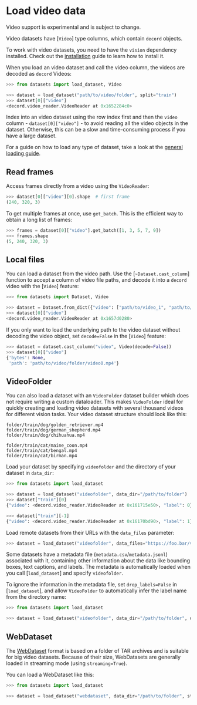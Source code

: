 # Load video data

<Tip warning={true}>

Video support is experimental and is subject to change.

</Tip>

Video datasets have [`Video`] type columns, which contain `decord` objects. 

<Tip>

To work with video datasets, you need to have the `vision` dependency installed. Check out the [installation](./installation#vision) guide to learn how to install it.

</Tip>

When you load an video dataset and call the video column, the videos are decoded as `decord` Videos:

```py
>>> from datasets import load_dataset, Video

>>> dataset = load_dataset("path/to/video/folder", split="train")
>>> dataset[0]["video"]
<decord.video_reader.VideoReader at 0x1652284c0>
```

<Tip warning={true}>

Index into an video dataset using the row index first and then the `video` column - `dataset[0]["video"]` - to avoid reading all the video objects in the dataset. Otherwise, this can be a slow and time-consuming process if you have a large dataset.

</Tip>

For a guide on how to load any type of dataset, take a look at the <a class="underline decoration-sky-400 decoration-2 font-semibold" href="./loading">general loading guide</a>.

## Read frames

Access frames directly from a video using the `VideoReader`:

```python
>>> dataset[0]["video"][0].shape  # first frame
(240, 320, 3)
```

To get multiple frames at once, use `get_batch`. This is the efficient way to obtain a long list of frames:

```python
>>> frames = dataset[0]["video"].get_batch([1, 3, 5, 7, 9])
>>> frames.shape
(5, 240, 320, 3)
```

## Local files

You can load a dataset from the video path. Use the [`~Dataset.cast_column`] function to accept a column of video file paths, and decode it into a `decord` video with the [`Video`] feature:
```py
>>> from datasets import Dataset, Video

>>> dataset = Dataset.from_dict({"video": ["path/to/video_1", "path/to/video_2", ..., "path/to/video_n"]}).cast_column("video", Video())
>>> dataset[0]["video"]
<decord.video_reader.VideoReader at 0x1657d0280>
```

If you only want to load the underlying path to the video dataset without decoding the video object, set `decode=False` in the [`Video`] feature:

```py
>>> dataset = dataset.cast_column("video", Video(decode=False))
>>> dataset[0]["video"]
{'bytes': None,
 'path': 'path/to/video/folder/video0.mp4'}
```

## VideoFolder

You can also load a dataset with an `VideoFolder` dataset builder which does not require writing a custom dataloader. This makes `VideoFolder` ideal for quickly creating and loading video datasets with several thousand videos for different vision tasks. Your video dataset structure should look like this:

```
folder/train/dog/golden_retriever.mp4
folder/train/dog/german_shepherd.mp4
folder/train/dog/chihuahua.mp4

folder/train/cat/maine_coon.mp4
folder/train/cat/bengal.mp4
folder/train/cat/birman.mp4
```

Load your dataset by specifying `videofolder` and the directory of your dataset in `data_dir`:

```py
>>> from datasets import load_dataset

>>> dataset = load_dataset("videofolder", data_dir="/path/to/folder")
>>> dataset["train"][0]
{"video": <decord.video_reader.VideoReader at 0x161715e50>, "label": 0}

>>> dataset["train"][-1]
{"video": <decord.video_reader.VideoReader at 0x16170bd90>, "label": 1}
```

Load remote datasets from their URLs with the `data_files` parameter:

```py
>>> dataset = load_dataset("videofolder", data_files="https://foo.bar/videos.zip", split="train")
```

Some datasets have a metadata file (`metadata.csv`/`metadata.jsonl`) associated with it, containing other information about the data like bounding boxes, text captions, and labels. The metadata is automatically loaded when you call [`load_dataset`] and specify `videofolder`. 

To ignore the information in the metadata file, set `drop_labels=False` in [`load_dataset`], and allow `VideoFolder` to automatically infer the label name from the directory name:

```py
>>> from datasets import load_dataset

>>> dataset = load_dataset("videofolder", data_dir="/path/to/folder", drop_labels=False)
```

## WebDataset

The [WebDataset](https://github.com/webdataset/webdataset) format is based on a folder of TAR archives and is suitable for big video datasets.
Because of their size, WebDatasets are generally loaded in streaming mode (using `streaming=True`).

You can load a WebDataset like this:

```python
>>> from datasets import load_dataset

>>> dataset = load_dataset("webdataset", data_dir="/path/to/folder", streaming=True)
```
